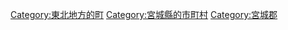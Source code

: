 {{Commonscat|Rifu, Miyagi}}
{{Catmore}}

{{DEFAULTSORT:Rifu}}
[[Category:東北地方的町|Category:東北地方的町]]
[[Category:宮城縣的市町村|Category:宮城縣的市町村]]
[[Category:宮城郡|Category:宮城郡]]